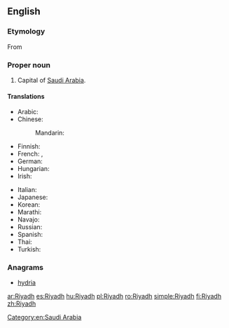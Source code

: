 ==English==
{{wikipedia}}

===Etymology===
From {{etyl|ar|en}} {{term|الرياض|tr=al-RiyaaD|lang=ar}}

===Proper noun===
{{en-proper noun}}

# Capital of [[Saudi Arabia]].

====Translations====
{{trans-top|capital of Saudi Arabia}}
* Arabic: {{t-|ar|الرياض|m|tr=al-RiyaaD}}
* Chinese:
*: Mandarin: {{t|cmn|利雅得|tr=Lìyǎde|sc=Hani}}
* Finnish: {{t+|fi|Riad}}
* French: {{t+|fr|Riyad|m}}, {{t-|fr|Riad|m}}
* German: {{t+|de|Riad|n}}
* Hungarian: {{t+|hu|Rijád}}
* Irish: {{t|ga|Riad}}
{{trans-mid}}
* Italian: {{t-|it|Riad|f}}
* Japanese: {{t-|ja|リヤド|tr=Riyado}}
* Korean: {{t-|ko|리야드|tr=Liyadeu|sc=Hang}}
* Marathi: {{t-|mr|रियाध|tr=riyādha|sc=Deva}}
* Navajo: {{tø|nv|Wiyáád}}
* Russian: {{t+|ru|Эр-Рияд|m|tr=Er-Rijád}}
* Spanish: {{t+|es|Riad|m}}
* Thai: {{t-|th|ริยาด|tr=rí-yâat}}
* Turkish: {{t-|tr|Riyad}}
{{trans-bottom}}

===Anagrams===
* [[hydria#English|hydria]]

[[Category:en:Saudi Arabia]]

[[ar:Riyadh]]
[[es:Riyadh]]
[[hu:Riyadh]]
[[pl:Riyadh]]
[[ro:Riyadh]]
[[simple:Riyadh]]
[[fi:Riyadh]]
[[zh:Riyadh]]